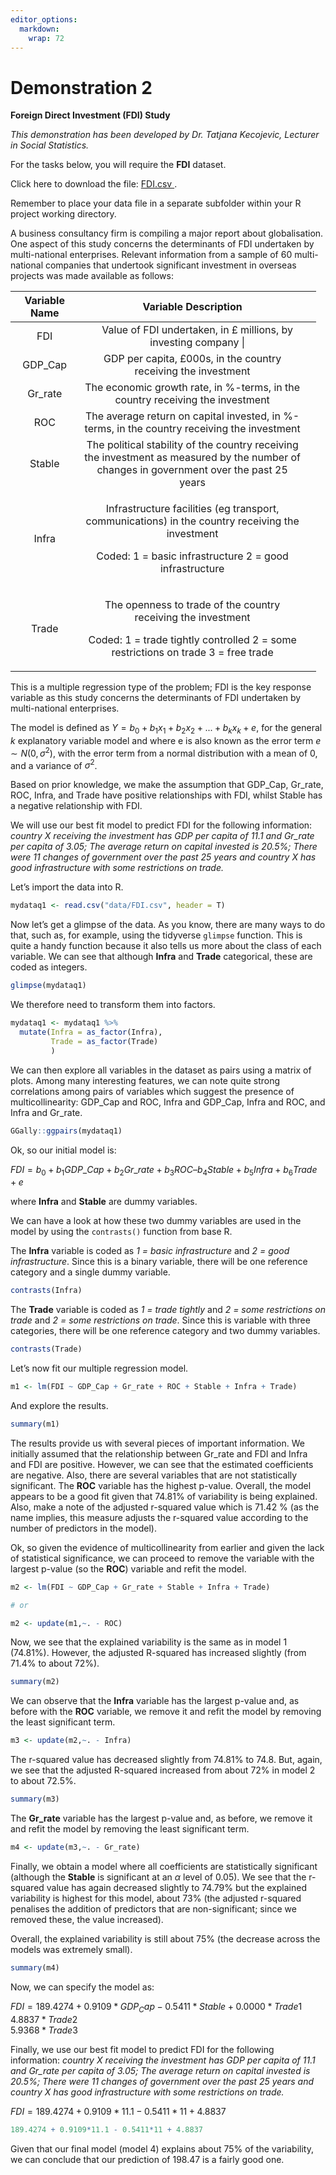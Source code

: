 ```yaml
---
editor_options: 
  markdown: 
    wrap: 72
---
```


# Demonstration 2

**Foreign Direct Investment (FDI) Study**

*This demonstration has been developed by Dr. Tatjana Kecojevic,
Lecturer in Social Statistics.*

::: file
For the tasks below, you will require the **FDI** dataset.  

Click here to download the file:
<a href="data/FDI.csv" download="FDI.csv"> FDI.csv </a>.

Remember to place your data file in a separate subfolder within your R
project working directory.
:::

A business consultancy firm is compiling a major report about
globalisation. One aspect of this study concerns the determinants of FDI
undertaken by multi-national enterprises. Relevant information from a
sample of 60 multi-national companies that undertook significant
investment in overseas projects was made available as follows:

+---------------+----------------------------------------------------+
| Variable Name | Variable Description                               |
+:=============:+:==================================================:+
| FDI           | Value of FDI undertaken, in £ millions, by          |
|               | investing company                                  |
+---------------+----------------------------------------------------+
| GDP_Cap       | GDP per capita, £000s, in the country receiving    |
|               | the investment                                     |
+---------------+----------------------------------------------------+
| Gr_rate       | The economic growth rate, in %-terms, in the       |
|               | country receiving the investment                   |
+---------------+----------------------------------------------------+
| ROC           | The average return on capital invested, in         |
|               | %-terms, in the country receiving the investment   |
+---------------+----------------------------------------------------+
| Stable        | The political stability of the country receiving   |
|               | the investment as measured by the number of        |
|               | changes in government over the past 25 years       |
+---------------+----------------------------------------------------+
| Infra         | Infrastructure facilities (eg transport,           |
|               | communications) in the country receiving the       |
|               | investment                                         |
|               |                                                    |
|               | Coded: 1 = basic infrastructure 2 = good           |
|               | infrastructure                                     |
+---------------+----------------------------------------------------+
| Trade         | The openness to trade of the country receiving the |
|               | investment                                         |
|               |                                                    |
|               | Coded: 1 = trade tightly controlled 2 = some       |
|               | restrictions on trade 3 = free trade               |
+---------------+----------------------------------------------------+

This is a multiple regression type of the problem; FDI is the key
response variable as this study concerns the determinants of FDI
undertaken by multi-national enterprises.

The model is defined as $Y = b_0 + b_1x_1 + b_2x_2 + ... + b_kx_k + e$,
for the general $k$ explanatory variable model and where e is also known
as the error term $e ∼ N(0,\sigma^2)$, with the error term from a normal
distribution with a mean of $0$, and a variance of $\sigma^2$.

Based on prior knowledge, we make the assumption that GDP_Cap, Gr_rate,
ROC, Infra, and Trade have positive relationships with FDI, whilst
Stable has a negative relationship with FDI.

We will use our best fit model to predict FDI for the following information:  *country X receiving the investment has GDP per capita of 11.1 and Gr_rate per capita of 3.05; The average return on capital invested is 20.5%; There were 11 changes of government over the past 25 years and country X has good infrastructure with some restrictions on trade.* 

Let's import the data into R.

```r
mydataq1 <- read.csv("data/FDI.csv", header = T) 
```

Now let's get a glimpse of the data. As you know, there are many ways to
do that, such as, for example, using the tidyverse `glimpse` function.
This is quite a handy function because it also tells us more about the
class of each variable. We can see that although **Infra** and **Trade**
categorical, these are coded as integers.

```r
glimpse(mydataq1)
```

We therefore need to transform them into factors.

```r
mydataq1 <- mydataq1 %>%
  mutate(Infra = as_factor(Infra),
         Trade = as_factor(Trade)
         )
```

We can then explore all variables in the dataset as pairs using a matrix
of plots. Among many interesting features, we can note quite strong
correlations among pairs of variables which suggest the presence of
multicollinearity: GDP_Cap and ROC, Infra and GDP_Cap, Infra and ROC,
and Infra and Gr_rate.

```r
GGally::ggpairs(mydataq1)
```

Ok, so our initial model is:

$FDI = b_0 + b_1GDP\_Cap + b_2Gr\_rate + b_3ROC – b_4Stable + b_5Infra + b_6Trade + e$

where **Infra** and **Stable** are dummy variables.

We can have a look at how these two dummy variables are used in the
model by using the `contrasts()` function from base R.

The **Infra** variable is coded as *1 = basic infrastructure* and *2 =
good infrastructure*. Since this is a binary variable, there will be one
reference category and a single dummy variable.

```r
contrasts(Infra)
```

The **Trade** variable is coded as *1 = trade tightly* and *2 = some
restrictions on trade* and *2 = some restrictions on trade*. Since this
is variable with three categories, there will be one reference category
and two dummy variables.

```r
contrasts(Trade)
```

Let's now fit our multiple regression model.

```r
m1 <- lm(FDI ~ GDP_Cap + Gr_rate + ROC + Stable + Infra + Trade)
```

And explore the results.

```r
summary(m1)
```

The results provide us with several pieces of important information. We
initially assumed that the relationship between Gr_rate and FDI and
Infra and FDI are positive. However, we can see that the estimated
coefficients are negative. Also, there are several variables that are
not statistically significant. The **ROC** variable has the highest
p-value. Overall, the model appears to be a good fit given that 74.81% of variability is being explained. Also, make a note of the adjusted r-squared value which is 71.42 % (as the name implies, this measure adjusts the r-squared value according to the number of predictors in the model).  

Ok, so given the evidence of multicollinearity from earlier and given
the lack of statistical significance, we can proceed to remove the
variable with the largest p-value (so the **ROC**) variable and refit
the model.

```r
m2 <- lm(FDI ~ GDP_Cap + Gr_rate + Stable + Infra + Trade)

# or 

m2 <- update(m1,~. - ROC) 
```

Now, we see that the explained variability is the same as in model 1 (74.81%). However, the adjusted R-squared has increased slightly (from 71.4% to about 72%).

```r
summary(m2)
```

We can observe that the **Infra** variable has the largest p-value and,
as before with the **ROC** variable, we remove it and refit the model by
removing the least significant term.

```r
m3 <- update(m2,~. - Infra) 
```

The r-squared value has decreased slightly from 74.81% to 74.8. But, again, we see that the adjusted R-squared increased from about 72% in model 2 to about 72.5%.

```r
summary(m3)
```

The **Gr_rate** variable has the largest p-value and, as before, we
remove it and refit the model by removing the least significant term.

```r
m4 <- update(m3,~. - Gr_rate) 
```

Finally, we obtain a model where all coefficients are statistically
significant (although the **Stable** is significant at an $\alpha$ level
of 0.05). We see that the r-squared value has again decreased slightly to 74.79% but the explained variability is highest for this model, about 73% (the adjusted r-squared penalises the addition of predictors that are non-significant; since we removed these, the value increased). 

Overall, the explained variability is still about 75% (the decrease across the models was extremely small). 

```r
summary(m4)
```

Now, we can specify the model as:

$FDI = 189.4274 + 0.9109*GDP_Cap - 0.5411*Stable + 0.0000*Trade1$   
                                                  $4.8837*Trade2$                      
                                                  $5.9368*Trade3$  



Finally, we use our best fit model to predict FDI for the following information: *country X receiving the investment has GDP per capita of 11.1 and Gr_rate per capita of 3.05; The average return on capital invested is 20.5%; There were 11 changes of government over the past 25 years and country X has good infrastructure with some restrictions on trade.*   

$FDI = 189.4274 + 0.9109*11.1 - 0.5411*11 + 4.8837$

```r
189.4274 + 0.9109*11.1 - 0.5411*11 + 4.8837
```

Given that our final model (model 4) explains about 75% of the variability, we can conclude that our prediction of 198.47 is a fairly good one. 
